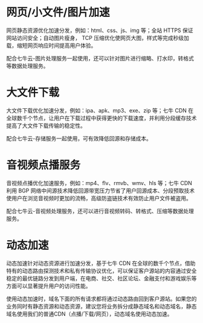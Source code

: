 # 网页/小文件/图片加速

网页静态资源优化加速分发，例如：html、css、js、img 等；全站 HTTPS 保证网站访问安全；自动图片瘦身， TCP 压缩优化使网页大图，样式等完成秒级加载，缩短网页响应时间提高用户体验。

配合七牛云-图片处理服务一起使用，还可以针对图片进行缩略、打水印，转格式等数据处理服务。 

# 大文件下载

大文件下载优化加速分发，例如：ipa、apk、mp3、exe、zip 等；七牛 CDN 在全球数千个节点，让用户在下载过程中获得更快的下载速度，并利用分段缓存技术提高了大文件下载传输的稳定性。

配合七牛云-存储服务一起使用，可有效降低回源和存储成本。

# 音视频点播服务

音视频点播优化加速服务，例如：mp4、flv、rmvb、wmv、hls 等；七牛 CDN 利用 BGP 网络中间源技术降低回源带宽压力节省了用户回源成本、分段预取技术使用户在浏览音视频时更加的流畅，高级防盗链技术有效防止用户文件被盗用。

配合七牛云-音视频处理服务，还可以进行音视频转码、转格式、压缩等数据处理服务。

# 动态加速

动态加速针对动态资源进行加速分发，基于七牛 CDN 在全球的数千个节点，借助特有的动态路由探测技术和私有传输协议优化，可以保证客户源站的内容通过安全稳定的最优链路分发到用户端，在电商、社交、社区论坛、金融支付和游戏娱乐等方面可以显著提升用户的访问性能。

使用动态加速时，域名下面的所有请求都将通过动态路由回到客户源站。如果您的业务同时有静态资源和动态资源，建议您将业务拆分成静态域名和动态域名，静态域名使用我们的普通CDN（点播/下载/网页），动态域名使用动态加速。